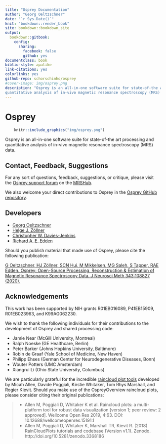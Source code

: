 ```yaml
--- 
title: "Osprey Documentation"
author: "Georg Oeltzschner"
date: "`r Sys.Date()`"
knit: "bookdown::render_book"
site: bookdown::bookdown_site
output: 
  bookdown::gitbook:
    config:
      sharing:
        facebook: false
        github: yes
documentclass: book
biblio-style: apalike
link-citations: yes
colorlinks: yes
github-repo: schorschinho/osprey
#cover-image: img/osprey.png
description: "Osprey is an all-in-one software suite for state-of-the art processing and
quantitative analysis of in-vivo magnetic resonance spectroscopy (MRS) data."
---
```


# Osprey {-}

```r
    knitr::include_graphics("img/osprey.png")
``` 
   
Osprey is an all-in-one software suite for state-of-the art processing and
quantitative analysis of in-vivo magnetic resonance spectroscopy (MRS) data.

## Contact, Feedback, Suggestions {-}

For any sort of questions, feedback, suggestions, or critique, please visit the [Osprey support forum](https://forum.mrshub.org/c/mrs-software/osprey/10) on the [MRSHub](https://www.mrshub.org).

We also welcome your direct contributions to Osprey in the [Osprey GitHub repository](https://github.com/schorschinho/osprey).

## Developers {-}
- [Georg Oeltzschner](mailto:goeltzs1@jhu.edu)
- [Helge J. Zöllner](mailto:hzoelln2@jhu.edu)
- [Christopher W. Davies-Jenkins](mailto:cdavies9@jhu.edu)
- [Richard A. E. Edden](mailto:raee2@jhu.edu)

Should you publish material that made use of Osprey, please cite the following publication:

[G Oeltzschner, HJ Zöllner, SCN Hui, M Mikkelsen, MG Saleh, S Tapper, RAE Edden. Osprey: Open-Source Processing, Reconstruction  & Estimation of Magnetic Resonance Spectroscopy Data. J Neurosci Meth 343:108827 (2020).](https://doi.org/10.1016/j.jneumeth.2020.108827)

## Acknowledgements {-}

This work has been supported by NIH grants R01EB016089, P41EB15909, R01EB023963, and K99AG062230.

We wish to thank the following individuals for their contributions to the
development of Osprey and shared processing code:

- Jamie Near (McGill University, Montreal)
- Ralph Noeske (GE Healthcare, Berlin)
- Peter Barker (Johns Hopkins University, Baltimore)
- Robin de Graaf (Yale School of Medicine, New Haven)
- Philipp Ehses (German Center for Neurodegenerative Diseases, Bonn)
- Wouter Potters (UMC Amsterdam)
- Xiangrui Li (Ohio State University, Columbus)

We are particularly grateful for the incredible [raincloud plot tools](https://github.com/RainCloudPlots/RainCloudPlots) developed by Micah Allen, Davide Poggiali, Kirstie Whitaker, Tom Rhys Marshall, and Rogier Kievit. Should you make use of the OspreyOverview raincloud plots, please consider citing their original publications:

>    * Allen M, Poggiali D, Whitaker K et al. Raincloud plots: a multi-platform tool for robust data visualization [version 1; peer review: 2 approved].
> Wellcome Open Res 2019, 4:63. DOI: 10.12688/wellcomeopenres.15191.1
>    * Allen M, Poggiali D, Whitaker K, Marshall TR, Kievit R. (2018) RainCloudPlots tutorials and codebase (Version v1.1). Zenodo. http://doi.org/10.5281/zenodo.3368186
